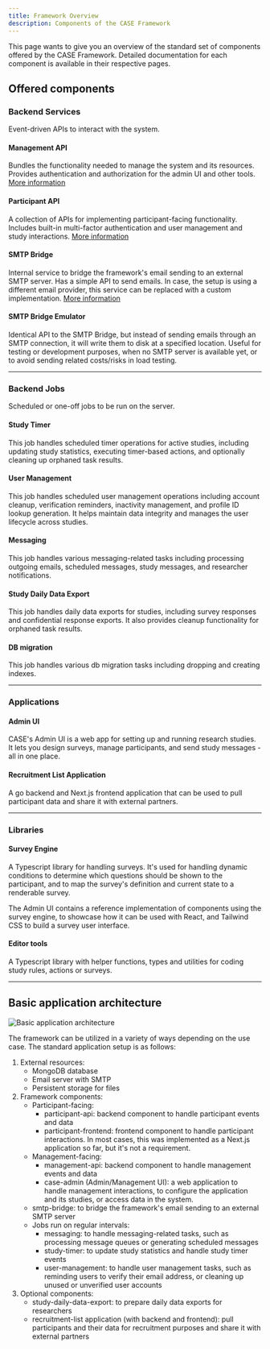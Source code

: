 ```yaml
---
title: Framework Overview
description: Components of the CASE Framework
---
```


This page wants to give you an overview of the standard set of components offered by the CASE Framework.
Detailed documentation for each component is available in their respective pages.

## Offered components

### Backend Services

Event-driven APIs to interact with the system.

#### Management API

Bundles the functionality needed to manage the system and its resources. Provides authentication and authorization for the admin UI and other tools.
[More information](/tech-docs/management-api/overview)

#### Participant API

A collection of APIs for implementing participant-facing functionality. Includes built-in multi-factor authentication and user management and study interactions.
[More information](/tech-docs/participant-api/overview)

#### SMTP Bridge
Internal service to bridge the framework's email sending to an external SMTP server. Has a simple API to send emails. In case, the setup is using a different email provider, this service can be replaced with a custom implementation.
[More information](/tech-docs/smtp-bridge/overview)

#### SMTP Bridge Emulator
Identical API to the SMTP Bridge, but instead of sending emails through an SMTP connection, it will write them to disk at a specified location. Useful for testing or development purposes, when no SMTP server is available yet, or to avoid sending related costs/risks in load testing.

---

### Backend Jobs

Scheduled or one-off jobs to be run on the server.

#### Study Timer

This job handles scheduled timer operations for active studies, including updating study statistics, executing timer-based actions, and optionally cleaning up orphaned task results.

#### User Management

This job handles scheduled user management operations including account cleanup, verification reminders, inactivity management, and profile ID lookup generation. It helps maintain data integrity and manages the user lifecycle across studies.

#### Messaging

This job handles various messaging-related tasks including processing outgoing emails, scheduled messages, study messages, and researcher notifications.

#### Study Daily Data Export

This job handles daily data exports for studies, including survey responses and confidential response exports. It also provides cleanup functionality for orphaned task results.

#### DB migration

This job handles various db migration tasks including dropping and creating indexes.

---

### Applications

#### Admin UI

CASE's Admin UI is a web app for setting up and running research studies. It lets you design surveys, manage participants, and send study messages - all in one place.

#### Recruitment List Application

A go backend and Next.js frontend application that can be used to pull participant data and share it with external partners.

---

### Libraries

#### Survey Engine

A Typescript library for handling surveys. It's used for handling dynamic conditions to determine which questions should be shown to the participant, and to map the survey's definition and current state to a renderable survey.

The Admin UI contains a reference implementation of components using the survey engine, to showcase how it can be used with React, and Tailwind CSS to build a survey user interface.

#### Editor tools

A Typescript library with helper functions, types and utilities for coding study rules, actions or surveys.

---

## Basic application architecture

![Basic application architecture](./images/case-typical-setup.png)


The framework can be utilized in a variety of ways depending on the use case.
The standard application setup is as follows:

1. External resources:
    - MongoDB database
    - Email server with SMTP
    - Persistent storage for files
2. Framework components:
    - Participant-facing:
        - participant-api: backend component to handle participant events and data
        - participant-frontend: frontend component to handle participant interactions. In most cases, this was implemented as a Next.js application so far, but it's not a requirement.
    - Management-facing:
        - management-api: backend component to handle management events and data
        - case-admin (Admin/Management UI): a web application to handle management interactions, to configure the application and its studies, or access data in the system.
    - smtp-bridge: to bridge the framework's email sending to an external SMTP server
    - Jobs run on regular intervals:
        - messaging: to handle messaging-related tasks, such as processing message queues or generating scheduled messages
        - study-timer: to update study statistics and handle study timer events
        - user-management: to handle user management tasks, such as reminding users to verify their email address, or cleaning up unused or unverified user accounts
3. Optional components:
    - study-daily-data-export: to prepare daily data exports for researchers
    - recruitment-list application (with backend and frontend): pull participants and their data for recruitment purposes and share it with external partners

